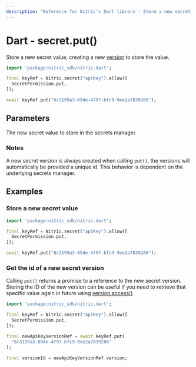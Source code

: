 ```yaml
---
description: "Reference for Nitric's Dart library - Store a new secret value"
---
```


# Dart - secret.put()

Store a new secret value, creating a new [version](./secret-version) to store the value.

```dart
import 'package:nitric_sdk/nitric.dart';

final keyRef = Nitric.secret("apiKey").allow([
  SecretPermission.put,
]);

await keyRef.put("6c3199a3-094e-4797-bfc9-9ee2a7839286");
```

## Parameters

<Properties>
  <Property name="secret" required type="String">
    The new secret value to store in the secrets manager.
  </Property>
</Properties>

### Notes

A new secret version is always created when calling `put()`, the versions will automatically be provided a unique id. This behavior is dependent on the underlying secrets manager.

## Examples

### Store a new secret value

```dart
import 'package:nitric_sdk/nitric.dart';

final keyRef = Nitric.secret("apiKey").allow([
  SecretPermission.put,
]);

await keyRef.put("6c3199a3-094e-4797-bfc9-9ee2a7839286");
```

### Get the id of a new secret version

Calling `put()` returns a promise to a reference to the new secret version. Storing the ID of the new version can be useful if you need to retrieve that specific value again in future using [version.access()](./secret-version-access)

```dart
import 'package:nitric_sdk/nitric.dart';

final keyRef = Nitric.secret("apiKey").allow([
  SecretPermission.put,
]);

final newApiKeyVersionRef = await keyRef.put(
  "6c3199a3-094e-4797-bfc9-9ee2a7839286"
);

final versionId = newApiKeyVersionRef.version;
```
